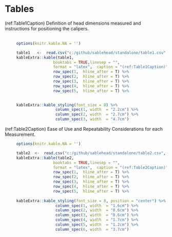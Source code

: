 # Tables
(ref:Table1Caption) Definition of head dimensions measured and instructions for positioning the calipers.
\ \
\ \
```r
     options(knitr.kable.NA = '')

     table1   <-  read.csv("c:/github/sablehead/standalone/table1.csv", header=T)
     kableExtra::kable(table1,
                     booktabs = TRUE,linesep = "",
                     format = "latex",  caption = "(ref:Table1Caption)") %>%
                     row_spec(1,  hline_after = T) %>%
                     row_spec(2,  hline_after = T) %>%
                     row_spec(3,  hline_after = T) %>%
                     row_spec(4,  hline_after = T) %>%
                     row_spec(5,  hline_after = T) %>%

     
     kableExtra::kable_styling(font_size = 8) %>%
                      column_spec(1, width  = "2.2cm") %>%
                      column_spec(2, width  = "2.7cm") %>%
                      column_spec(3, width  = "4.7cm") 

```

(ref:Table2Caption) Ease of Use and Repeatability Considerations for each Measurement.

```r
     options(knitr.kable.NA = '')

     table2  <-  read.csv("c:/github/sablehead/standalone/table2.csv", header=T)
     kableExtra::kable(table2,
                     booktabs = TRUE,linesep = "",
                     format = "latex",  caption = "(ref:Table2Caption)") %>%
                     row_spec(1,  hline_after = T) %>%
                     row_spec(2,  hline_after = T) %>%
                     row_spec(3,  hline_after = T) %>%
                     row_spec(4,  hline_after = T) %>%
                     row_spec(5,  hline_after = T) %>%
     
     kableExtra::kable_styling(font_size = 8, position = "center") %>%
                      column_spec(1, width  = "1.6cm") %>%
                      column_spec(2, width  = "0.6cm") %>%
                      column_spec(3, width  = "0.6cm") %>%
                      column_spec(4, width  = "1.7cm") %>%
                      column_spec(5, width  = "1.2cm") %>%
                      column_spec(6, width  = "3.7cm")

```
\clearpage